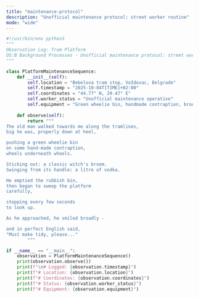 ```yaml
---
title: "maintenance-protocol"
description: "Unofficial maintenance protocol: street worker routine"
mode: "wide"
---
```


```python maintenance-protocol-20251004
#!/usr/bin/env python3
"""
Observation Log: Tram Platform
OS:B Background Processes - Unofficial maintenance protocol: street worker routine
"""

class PlatformMaintenanceSequence:
    def __init__(self):
        self.location = "Bebelova tram stop, Voždovac, Belgrade"
        self.timestamp = "2025-10-04T[TIME]+02:00"
        self.coordinates = "44.77° N, 20.47° E"  
        self.worker_status = "Unofficial maintenance operative"
        self.equipment = "Green wheelie bin, handmade contraption, broom, vodka"
    
    def observe(self):
        return """
The old man walked towards me along the tramlines,
big he was, properly down at heel,

pushing a green wheelie bin
on some hand-made contraption,
wheels underneath wheels.

Sticking out: a classic witch's broom.
Swinging from its handle: a litre of vodka.

He emptied the rubbish bin,
then began to sweep the platform
carefully,

stopping every few seconds
to look up.

As he approached, he smiled broadly - 

and in perfect English said,
"Must make tidy, please..."
        """

if __name__ == "__main__":
    observation = PlatformMaintenanceSequence()
    print(observation.observe())
    print(f"\n# Logged: {observation.timestamp}")
    print(f"# Location: {observation.location}")
    print(f"# Coordinates: {observation.coordinates}")
    print(f"# Status: {observation.worker_status}")
    print(f"# Equipment: {observation.equipment}")
```